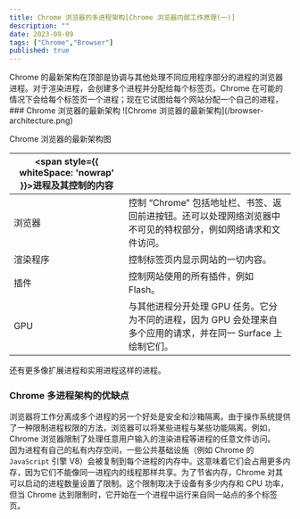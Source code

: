 ```yaml
---
title: Chrome 浏览器的多进程架构[Chrome 浏览器内部工作原理(一)]
description: ""
date: 2023-09-09
tags: ["Chrome","Browser"]
published: true
---
```

<Callout>
Chrome 的最新架构在顶部是协调与其他处理不同应用程序部分的进程的浏览器进程。对于渲染进程，会创建多个进程并分配给每个标签页。Chrome 在可能的情况下会给每个标签页一个进程；现在它试图给每个网站分配一个自己的进程，
</Callout>
### Chrome 浏览器的最新架构
![Chrome 浏览器的最新架构](/browser-architecture.png)
<p className="text-center">Chrome 浏览器的最新架构图</p>

| <span style={{ whiteSpace: 'nowrap' }}>进程及其控制的内容</span> |                                                                                                                                    |
|----------------------------------------------------|------------------------------------------------------------------------------------------------------------------------------------------|
| 浏览器             | 控制 “Chrome” 包括地址栏、书签、返回前进按钮。还可以处理网络浏览器中不可见的特权部分，例如网络请求和文件访问。                            |
| 渲染程序           | 控制标签页内显示网站的一切内容。                                                                                                          |
| 插件               | 控制网站使用的所有插件，例如 Flash。                                                                                                     |
| GPU                | 与其他进程分开处理 GPU 任务。它分为不同的进程，因为 GPU 会处理来自多个应用的请求，并在同一 Surface 上绘制它们。                        |

还有更多像扩展进程和实用进程这样的进程。

### Chrome 多进程架构的优缺点
浏览器将工作分离成多个进程的另一个好处是安全和沙箱隔离。由于操作系统提供了一种限制进程权限的方法，浏览器可以将某些进程与某些功能隔离。例如，Chrome 浏览器限制了处理任意用户输入的渲染进程等进程的任意文件访问。  
因为进程有自己的私有内存空间，一些公共基础设施（例如 Chrome 的 `JavaScript` 引擎 V8）会被复制到每个进程的内存中。这意味着它们会占用更多内存，因为它们不能像同一进程内的线程那样共享。为了节省内存，Chrome 对其可以启动的进程数量设置了限制。这个限制取决于设备有多少内存和 CPU 功率，但当 Chrome 达到限制时，它开始在一个进程中运行来自同一站点的多个标签页。
